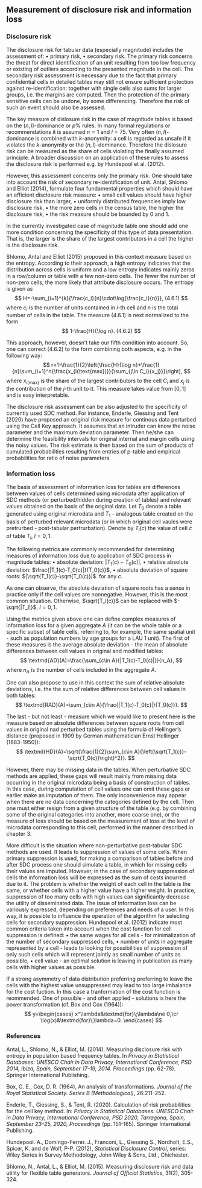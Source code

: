 ## Measurement of disclosure risk and information loss 
### Disclosure risk

The disclosure risk for tabular data (especially magnitude) includes the assessment of: 
• primary risk,
• secondary risk.
The primary risk concerns the threat for direct identification of an unit resulting from too low frequency or existing of outliers according to the presented magnitude in the cell. The secondary risk assessment is necessary due to the fact that primary confidential cells in detailed tables may still not ensure sufficient protection against re-identification: together with single cells also sums for larger groups, i.e. the margins are computed. Then the protection of the primary sensitive cells can be undone, by some differencing. Therefore the risk of such an event should also be assessed. 

The key measure of dislosure risk in the case of magnitude tables is based on the $(n,l)$-dominance or $p\%$ rules. In many formal regulations or recommendations it is assumed $n=1$ and $l=75$. Very often $(n,l)$-dominance is combined with $k$-anonymity: a cell is regarded as unsafe if it violates the $k$-anonymity or the $(n,l)$-dominance. Therefore the dislosure risk can be measured as the share of cells violating the finally assumed principle. A broader discussion on an application of these rules to assess the disclosure risk is performed e.g. by Hundepool et al. (2012).

However, this assessment concerns only the primary risk. One should take into account the risk of secondary re-identification of unit. Antal, Shlomo and Elliot (2014), formulate four fundamental properties which should have an efficient disclosure risk measure: 
• small cell values should have higher disclosure risk than larger,
• uniformly distributed frequencies imply low disclosure risk,
• the more zero cells in the census table, the higher the disclosure risk,
• the risk measure should be bounded by 0 and 1.

In the currently investigated case of magnitude table one should add one more condition concerning the specificity of this type of data presentation. That is, the larger is the share of the largest contributors in a cell the higher is the disclosure risk.

Shlomo, Antal and Elliot (2015) proposed in this context measure based on the entropy. According to their approach, a high entropy indicates that the distribution across cells is uniform and a low entropy indicates mainly zeros in a row/column or table with a few non-zero cells. The fewer the number of non-zero cells, the more likely that attribute disclosure occurs. The entropy is given as
$$
H=-\sum_{i=1}^{k}{\frac{c_i}{n}\cdot\log{\frac{c_i}{n}}}, (4.6.1)
$$
where $c_i$ is the number of units contained in $i$-th cell and $n$ is the total number of cells in the table. The measure (4.6.1) is next normalized to the form
$$
1-\frac{H}{\log n}. (4.6.2)
$$

This approach, however, doesn't take our fifth condition into account. So, one can correct (4.6.2) to the form combining both aspects, e.g. in the following way: 
$$
r=1-\frac{1}{2}\left(\frac{H}{\log n}+\frac{1}{n}\sum_{i=1}^n{\frac{x_{i(\text{max})}}{\sum_{j\in C_i}{x_j}}}\right),
$$
where $x_{i(\text{max})}$ is the share of the largest contributors to the cell $C_i$ and $x_j$ is the contribution of the $j$-th unit to it. This measure takes value from $[0,1]$ and is easy interpretable. 

The disclosure risk assessment can be also adjusted to the specificity of currently used SDC method. For instance, Enderle, Giessing and Tent (2020) have proposed an original risk measure for continous data perturbed using the Cell Key approach. It assumes that an intruder can know the noise parameter and the maximum deviation parameter. Then he/she can determine the feasibility intervals for original internal and margin cells using the noisy values. The risk estimate is then based on the sum of products of cumulated probabilities resulting from entries of p-table and empirical probabilities for ratio of noise parameters. 

### Information loss

The basis of assessment of information loss for tables are differences between values of cells determined using microdata after application of SDC methods (or perturbed/hidden during creation of tables) and relevant values obtained on the basis of the original data. Let $T_0$ denote a table generated using original microdata and $T_1$ - analogous table created on the basis of perturbed relevant microdata (or in which original cell vaules were pretrurbed - post-tabular pertrurbation). Denote by $T_l(c)$ the value of cell $c$ of table $T_l$, $l=0,1$.

The following metrics are commonly recommended for determining measures of information loss due to application of SDC process in magnitude tables:
• absolute deviation: $|T_1(c)-T_0(c)|$,
• relative absolute deviation: $\frac{|T_1(c)-T_0(c)|}{T_0(c)}$, 
• absolute deviation of square roots: $|\sqrt{T_1(c)}-\sqrt{T_0(c)}|$.
for any $c$.

As one can observe, the absolute deviation of square roots has a sense in practice only if the cell values are nonnegative. However, this is the most common situation. Otherwise, $\sqrt{T_l(c)}$ can be replaced with $-\sqrt{|T_l|}$, $l=0,1$. 

Using the metrics given above one can define complex measures of information loss for a given aggregate $A$ (it can be the whole table or a specific subset of table cells, referring to, for example, the same spatial unit - such as population numbers by age groups for a LAU 1 unit). The first of these measures is the average absolute deviation - the mean of absolute differences between cell values in original and modified tables:
$$
\textmd{AD}(A)=\frac{\sum_{c\in A}{|T_1(c)-T_0(c)|}}{n_A},
$$
where $n_A$ is the number of cells included in the aggregate $A$.

One can also propose to use in this context the sum of relative absolute deviations, i.e. the the sum of relative differences between cell values in both tables:
$$
\textmd{RAD}(A)=\sum_{c\in A}{\frac{|T_1(c)-T_0(c)|}{T_0(c)}}.
$$

The last - but not least - measure which we would like to present here is the measure based on absolute differences between square roots from cell values in original nad perturbed tables using the formula of Hellinger's distance (proposed in 1909 by German mathematician Ernst Hellinger (1883-1950)):
$$
\textmd{HD}(A)=\sqrt{\frac{1}{2}\sum_{c\in A}{\left(\sqrt{T_1(c)}-\sqrt{T_0(c)}\right)^2}}.
$$

However, there may be missing data in the tables. When perturbative SDC methods are applied, these gaps will result mainly from missing data occurring in the original microdata being a basis of construction of tables. In this case, during computation of cell values one can omit these gaps or earlier make an imputation of them. The only inconvenience may appear when there are no data concerning the categories defined by the cell. Then one must either resign from a given structure of the table (e.g. by combining some of the original categories into another, more coarse one), or the measure of loss should be based on the measurement of loss at the level of microdata corresponding to this cell, performed in the manner described in chapter 3.
 
More difficult is the situation where non-perturbative post-tabular SDC methods are used. It leads to suppression of values of some cells. When primary suppression is used, for making a comparison of tables before and after SDC process one should simulate a table, in which for missing cells their values are imputed. However, in the case of secondary suppression of cells the information loss will be expressed as the sum of costs incurred due to it. The problem is whether the weight of each cell in the table is the same, or whether cells with a higher value have a higher weight. In practice, suppression of too many cells with high values can significantly decrease the utility of disseminated data. The issue of information loss can be variously expressed, depending on preferences and needs of a user. In this way, it is possible to influence the operation of the algorithm for selecting cells for secondary suppression. Hundepool et al. (2012) indicate most common criteria taken into account when the cost function for cell suppression is defined:
• the same wages for all cells - for minimalization of the number of secondary suppressed cells,
• number of units in aggregate represented by a cell - leads to looking for possibilities of suppression of only such cells which will represent jointly as small number of units as possible,
• cell value - an optimal solution is leaving in publication as many cells with higher values as possible. 

If a strong asymmetry of data distribution preferring preferring to leave the cells with the highest value unsuppressed may lead to too large imbalance for the cost fuction. In this case a tranformation of the cost function is reommended. One of possible - and often applied - solutions is here the power transformation (cf. Box and Cox (1964)):
$$
y=\begin{cases}
x^\lambda&\textmd{for}\;\lambda\ne 0,\cr
\log(x)&\textmd{for}\;\lambda=0.
\end{cases}
$$

### References
Antal, L., Shlomo, N., & Elliot, M. (2014). Measuring disclosure risk with entropy in population based frequency tables. In *Privacy in Statistical Databases: UNESCO Chair in Data Privacy, International Conference, PSD 2014, Ibiza, Spain, September 17-19, 2014. Proceedings* (pp. 62-78). Springer International Publishing.

Box, G. E., Cox, D. R. (1964), An analysis of transformations. *Journal of the Royal Statistical Society. Series B (Methodological)*, 26:211–252.

Enderle, T., Giessing, S., & Tent, R. (2020). Calculation of risk probabilities for the cell key method. In: *Privacy in Statistical Databases: UNESCO Chair in Data Privacy, International Conference, PSD 2020, Tarragona, Spain, September 23–25, 2020, Proceedings* (pp. 151-165). Springer International Publishing.

Hundepool. A., Domingo-Ferrer. J., Franconi, L., Giessing S., Nordholt, E.S., Spicer, K. and de Wolf, P-P. (2012), *Statistical Disclosure Control*, series: Wiley Series in Survey Methodology, John Wiley & Sons, Ltd., Chichester.

Shlomo, N., Antal, L., & Elliot, M. (2015). Measuring disclosure risk and data utility for flexible table generators. *Journal of Official Statistics*, 31(2), 305-324.
